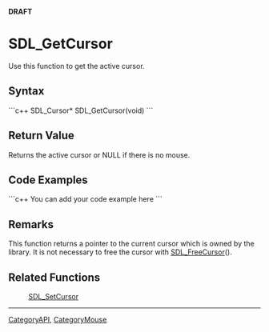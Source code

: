 <span color="red">'''DRAFT'''</span>

= SDL_GetCursor =
Use this function to get the active cursor.


== Syntax ==
```c++
SDL_Cursor* SDL_GetCursor(void)
```

== Return Value ==
Returns the active cursor or NULL if there is no mouse.

== Code Examples ==
```c++
You can add your code example here
```

== Remarks ==
This function returns a pointer to the current cursor which is owned by the library.  It is not necessary to free the cursor with [[SDL_FreeCursor]]().

== Related Functions ==
:[[SDL_SetCursor]]

----
[[CategoryAPI]], [[CategoryMouse]]
